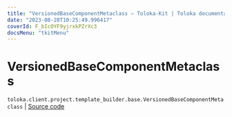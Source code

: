 ```yaml
---
title: "VersionedBaseComponentMetaclass — Toloka-Kit | Toloka documentation"
date: "2023-08-28T10:25:49.996417"
coverId: F_bIcOYF9yjrxkPZrXc3
docsMenu: "tkitMenu"
---
```


# VersionedBaseComponentMetaclass

`toloka.client.project.template_builder.base.VersionedBaseComponentMetaclass` | [Source code](https://github.com/Toloka/toloka-kit/blob/v1.2.1/src/client/project/template_builder/base.py#L168)